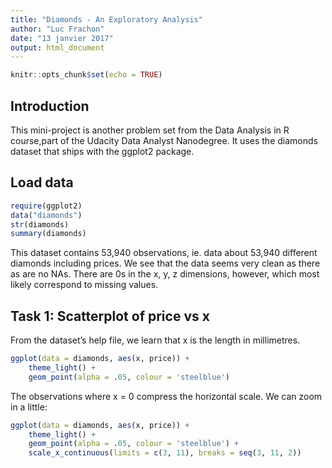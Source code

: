 ```yaml
---
title: "Diamonds - An Exploratory Analysis"
author: "Luc Frachon"
date: "13 janvier 2017"
output: html_document
---
```


```r
knitr::opts_chunk$set(echo = TRUE)
```

## Introduction

This mini-project is another problem set from the Data Analysis in R course,part of the Udacity Data Analyst Nanodegree. It uses the diamonds dataset that ships with the ggplot2 package.

## Load data

```r
require(ggplot2)
data("diamonds")
str(diamonds)
summary(diamonds)
```

This dataset contains 53,940 observations, ie. data about 53,940 different diamonds including prices. We see that the data seems very clean as there as are no NAs. There are 0s in the x, y, z dimensions, however, which most likely correspond to missing values.

## Task 1: Scatterplot of price vs x

From the dataset's help file, we learn that x is the length in millimetres.

```r
ggplot(data = diamonds, aes(x, price)) +
    theme_light() +
    geom_point(alpha = .05, colour = 'steelblue')
```

The observations where x = 0 compress the horizontal scale. We can zoom in a little:

```r
ggplot(data = diamonds, aes(x, price)) +
    theme_light() +
    geom_point(alpha = .05, colour = 'steelblue') +
    scale_x_continuous(limits = c(3, 11), breaks = seq(3, 11, 2))
```


